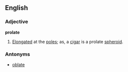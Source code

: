 ==English==
===Adjective===
'''prolate'''
#[[Elongated]] at the [[pole]]s; as, a [[cigar]] is a prolate [[spheroid]].
===Antonyms===
*[[oblate]]